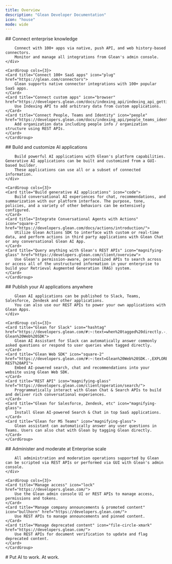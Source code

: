 ```yaml
---
title: Overview
description: "Glean Developer Documentation"
icon: "house"
mode: wide
---
```


<section>
    <div class="text-center">
        ## Connect enterprise knowledge

        Connect with 100+ apps via native, push API, and web history-based connectors.
        Monitor and manage all integrations from Glean's admin console.
    </div>

    <CardGroup cols={3}>
    <Card title="Connect 100+ SaaS apps" icon="plug" href="https://glean.com/connectors">
        Glean supports native connector integrations with 100+ popular SaaS apps.
    </Card>
    <Card title="Connect custom apps" icon="browser" href="https://developers.glean.com/docs/indexing_api/indexing_api_getting_started/">
        Use Indexing API to add arbitrary data from custom applications.
    </Card>
    <Card title="Connect People, Teams and Identity" icon="people" href="https://developers.glean.com/docs/indexing_api/people_teams_identity/">
        Add organization data including people info / organization structure using REST APIs.
    </Card>
    </CardGroup>
</section>

<section>
    <div class="text-center">
        ## Build and customize AI applications

        Build powerful AI applications with Glean's platform capabilities. Generative AI applications can be built and customized from a GUI-based builder.
        These applications can use all or a subset of connected information.
    </div>

    <CardGroup cols={3}>
    <Card title="Build generative AI applications" icon="code">
        Build conversational AI experiences for chat, recommendations, and summarization with our platform interface. The purpose, tone, policies, and a variety of other behaviors can be extensively configured.
    </Card>
    <Card title="Integrate Conversational Agents with Actions" icon="square-2" href="https://developers.glean.com/docs/actions/introduction/">
        Utilize Glean Actions SDK to interface with custom or real-time data, and perform actions in third party applications with Glean Chat or any conversational Glean AI App.
    </Card>
    <Card title="Query anything with Glean's REST APIs" icon="magnifying-glass" href="https://developers.glean.com/client/overview">
        Use Glean's permission-aware, personalized APIs to search across or access all of the unstructured information in your enterprise to build your Retrieval Augmented Generation (RAG) system.
    </Card>
    </CardGroup>
</section>

<section>
    <div class="text-center">
        ## Publish your AI applications anywhere

        Glean AI applications can be published to Slack, Teams, Salesforce, Zendesk and other applications.
        You can also use our REST APIs to power your own applications with Glean Apps.
    </div>

    <CardGroup cols={3}>
    <Card title="Glean for Slack" icon="hashtag" href="https://developers.glean.com/#:~:text=when%20tagged%20directly.-,EXPLORE,-Glean%20Web%20SDK">
        Glean AI Assistant for Slack can automatically answer commonly asked questions or respond to user queries when tagged directly.
    </Card>
    <Card title="Glean Web SDK" icon="square-2" href="https://developers.glean.com/#:~:text=Glean%20Web%20SDK.-,EXPLORE,-REST%20API">
        Embed AI-powered search, chat and recommendations into your website using Glean Web SDK.
    </Card>
    <Card title="REST API" icon="magnifying-glass" href="https://developers.glean.com/client/operation/search/">
        Programmatically interact with Glean Chat & Search APIs to build and deliver rich conversational experiences.
    </Card>
    <Card title="Glean for Salesforce, Zendesk, etc" icon="magnifying-glass">
        Install Glean AI-powered Search & Chat in top SaaS applications.
    </Card>
    <Card title="Glean for MS Teams" icon="magnifying-glass">
        Glean assistant can automatically answer any user questions in Teams. Users can also chat with Glean by tagging Glean directly.
    </Card>
    </CardGroup>
</section>

<section>
    <div class="text-center">
        ## Administer and moderate at Enterprise scale

        All administration and moderation operations supported by Glean can be scripted via REST APIs or performed via GUI with Glean's admin console.
    </div>

    <CardGroup cols={3}>
    <Card title="Manage access" icon="lock" href="https://developers.glean.com/">
        Use the Glean admin console UI or REST APIs to manage access, permissions and tokens.
    </Card>
    <Card title="Manage company announcements & promoted content" icon="bullhorn" href="https://developers.glean.com/">
        Use REST APIs to manage announcements and pinned content.
    </Card>
    <Card title="Manage deprecated content" icon="file-circle-xmark" href="https://developers.glean.com/">
        Use REST APIs for document verification to update and flag deprecated content.
    </Card>
    </CardGroup>
</section>

<section class="glean-background">
    # Put AI to work. At work.
</section>